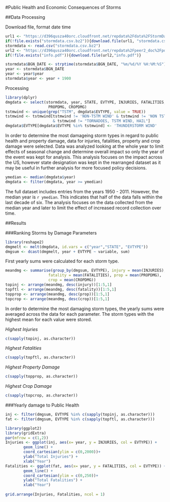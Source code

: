 #Public Health and Economic Consequences of Storms

##Data Processing

Download file, format date time
```r
url1 <- "https://d396qusza40orc.cloudfront.net/repdata%2Fdata%2FStormData.csv.bz2"
if(!file.exists("stormdata.csv.bz2")){download.file(url1, "stormdata.csv.bz2")}
stormdata <- read.csv("stormdata.csv.bz2")
url2 <- "https://d396qusza40orc.cloudfront.net/repdata%2Fpeer2_doc%2Fpd01016005curr.pdf"
if(!file.exists("info.pdf")){download.file(url2,"info.pdf")}
```

```r
stormdata$BGN_DATE <- strptime(stormdata$BGN_DATE, "%m/%d/%Y %H:%M:%S")
year <- stormdata$BGN_DATE
year <- year$year
stormdata$year <- year + 1900
```

Processing
```r
library(dplyr)
dmgdata <- select(stormdata, year, STATE, EVTYPE, INJURIES, FATALITIES,
                   PROPDMG, CROPDMG)
tstmwind <- unique(grep("TSTM", dmgdata$EVTYPE, value = TRUE))
tstmwind <- tstmwind[tstmwind != 'NON-TSTM WIND' & tstmwind != 'NON TSTM WIND'
                     & tstmwind != "TORNADOES, TSTM WIND, HAIL"]
dmgdata$EVTYPE[dmgdata$EVTYPE %in% tstmwind] <- 'THUNDERSTORM WIND'
```
In order to determine the most damageing storm types in regard to public health
and property damage, data for injuries, fatalities, property and crop damage 
were selected.  Data was analyzed looking at the whole year to limit effects of 
seasonal change and determine overall impact so only the year of the event was 
kept for analysis.  This analysis focuses on the impact across the US, however
state designation was kept in the rearranged dataset as it may be useful in 
further analysis for more focused policy decisions.

```r
ymedian <- median(dmgdata$year)
dmgdata <- filter(dmgdata, year >= ymedian)
```
The full dataset includes entries from the years 1950 - 2011.  However, the 
median year is `r ymedian`.  This indicates that half of the data falls within
the last decade of six.  The analysis focuses on the data collected from the 
median year and later to limit the effect of increased record collection over
time.

##Results

###Ranking Storms by Damage Parameters

```r
library(reshape2)
dmgmelt <- melt(dmgdata, id.vars = c("year","STATE", "EVTYPE"))
dmgsum <- dcast(dmgmelt, year + EVTYPE ~ variable, sum)
```
First yearly sums were calculated for each storm type.  

```r
meandmg <- summarise(group_by(dmgsum, EVTYPE), injury = mean(INJURIES), 
                   fatality = mean(FATALITIES), prop = mean(PROPDMG), 
                   crop = mean(CROPDMG))
topinj <- arrange(meandmg, desc(injury))[1:5,1]
topftl <- arrange(meandmg, desc(fatality))[1:5,1]
topprop <- arrange(meandmg, desc(prop))[1:5,1]
topcrop <- arrange(meandmg, desc(crop))[1:5,1]

```
In order to determine the most damaging storm types, the yearly sums were
averaged across the data for each parameter.  The storm types with the highest 
mean for each value were stored.

*Highest Injuries*
```r
c(sapply(topinj, as.character))
```

*Highest Fatalities*
```r
c(sapply(topftl, as.character))
```

*Highest Property Damage*
```r
c(sapply(topprop, as.character))
```

*Highest Crop Damage*
```r
c(sapply(topcrop, as.character))
```

###Yearly damage to Public Health

```r
inj <- filter(dmgsum, EVTYPE %in% c(sapply(topinj, as.character)))
fat <- filter(dmgsum, EVTYPE %in% c(sapply(topftl, as.character)))
```


```r
library(ggplot2)
library(gridExtra)
par(mfrow = c(1,2))
Injuries <- ggplot(inj, aes(x= year, y = INJURIES, col = EVTYPE)) +
        geom_line() +
        coord_cartesian(ylim = c(0,2000))+
        ylab("Total Injuries") +
        xlab("Year")
Fatalities <- ggplot(fat, aes(x= year, y = FATALITIES, col = EVTYPE)) +
        geom_line() +
        coord_cartesian(ylim = c(0,250))+
        ylab("Total Fatalities") +
        xlab("Year")
        
grid.arrange(Injuries, Fatalities, ncol = 1)
```
